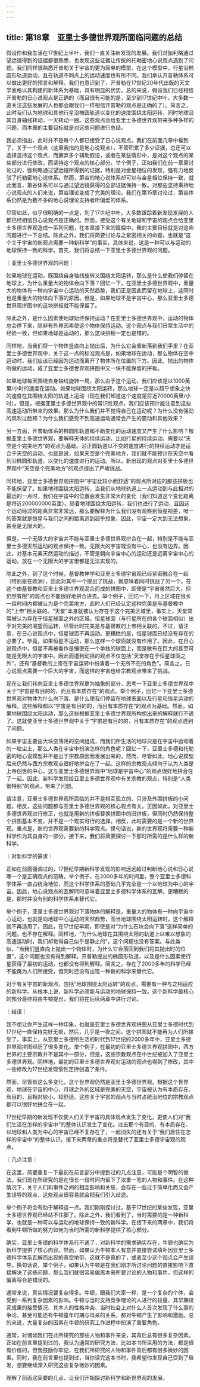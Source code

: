 ```yaml
---
---
---
```

title: 第18章　亚里士多德世界观所面临问题的总结
---



假设你和我生活在17世纪上半叶，我们一直关注新发现的发展。我们对伽利略通过望远镜得到的证据都很熟悉，也发现这些证据让传统的托勒密地心说观点遇到了问题。我们同样很熟悉开普勒关于宇宙的更为简单的模型，在这个模型中，行星沿椭圆形轨道运动，且在轨道不同点上的运动速度也有所不同。我们承认开普勒体系可以做出更好的预言和解释。我们也意识到了，开普勒在17世纪20年代出版的天文学表格以其构建的新体系为基础，具有明显的优势。总的来说，假设我们已经相信开普勒的日心说观点是正确的（而且很有可能的是，至少到17世纪中叶，大多数一直关注这些发展的人也都会跟我们一样相信开普勒的观点是正确的了）。简言之，此时我们认为地球和其他行星沿椭圆轨道以变化的速度围绕太阳运转，同时地球沿其自身轴线转动，一天转动一圈。这些观点会给亚里士多德世界观带来多种多样的问题，而本章的主要目标就是对这些问题进行总结。

我必须指出，此时并不是每个人都已接受了日心说观点。我们在前面几章中看到了，关于一个观点（这里我指的是地心说观点），不管积累了多少证据，总还可以选择坚持这个观点，而摒弃多个辅助假设，或者在某些情形中，是对这个观点的某些部分进行修改，而坚持这个观点的核心部分。举个例子，正如我们在前一章里讨论过的，伽利略通过望远镜所得到的证据，特别是对金星相位的发现，强有力地反驳了托勒密地心说体系。然而，第谷的地心说体系却可以与金星相位保持一致，就此而言，第谷体系可以与通过望远镜获得的全部证据保持一致。对那些坚持秉持地心说观点的人们来说，第谷理论变成了完美的理论。我们在第15章讨论过，第谷体系仍然是为数不多的地心说理论支持者所偏爱的体系。

尽管如此，似乎很明确的一点是，到了17世纪中叶，大多数跟踪着新发现发展的人都已经相信日心说观点是正确的。然而，接受这个有关地球和宇宙的观点会给亚里士多德世界观造成一系列问题，在本章接下来的篇幅中，我的主要目标就是对这些问题进行一下总结。除此之外，我们将简要讨论与之紧密相关的命题，也就是“这个关于宇宙的新观点需要一种新科学”的事实，具体来说，这是一种可以与运动的地球保持一致的科学。首先，我们将总结一下亚里士多德世界观的问题。

｜亚里士多德世界观的问题｜

如果地球在运动，既围绕自身轴线旋转又围绕太阳运转，那么是什么使我们停留在地球上，为什么重量大的物体会向下落？回忆一下，在亚里士多德世界观中，重量大的物体有一种向宇宙中心运动的天然趋势，我们正是因此而留在地球上，这同时也是重量大的物体向下落的原因。但是，如果地球不是宇宙中心，那么亚里士多德世界观拼图中的这块拼板就不能保留了。

除此之外，是什么因素使地球始终保持运动？在亚里士多德世界观中，运动的物体总会停下来，除非有外界因素使这个物体保持运动。这个观点与我们日常生活中的经验一致，但如果地球是运动的，那么这块拼板一定也是错的。

同样地，当我们将一个物体竖直向上抛出后，为什么它会重新落到我们手里？在亚里士多德世界观中，关于这一点的标准观点是，如果地球在运动，那么物体在空中运动时，我们应该已经因为运动而离开了物体所在位置的下方。因此，抛出的物体所做的运动，成了亚里士多德世界观拼图中又一块不能保留的拼板。

如果地球每天围绕自身轴线旋转一周，那么由于这个运动，我们应该是以1000英里/小时的速度在运动。如果地球围绕太阳运转，那么地球一定是以超乎想象之快的速度在其围绕太阳的轨道上运动（现在我们知道这个速度是将近70000英里/小时）。但是，根据亚里士多德世界观中的常识性观点，我们应该预计能注意到这些高速运动所带来的效果。那么为什么我们并不觉得自己在运动呢？为什么没有强劲的风吹过脸颊？为什么我们感受不到高速运动通常会产生的震动和其他效果？

另一方面，开普勒体系的椭圆形轨道和不断变化的运动速度又产生了什么影响？根据亚里士多德世界观，要解释天体的持续运动，比如行星的持续运动，需要以“天空是个完美地方”的观点为基础。沿正圆轨道以不变的速度进行的持续运动才是适合于天空的运动。也就是说，如果天空是个完美地方，我们就不能预计在天空中看到沿椭圆形轨道、以变化的速度进行的运动。所以，新出现的观点对亚里士多德世界观中“天空是个完美地方”的观点提出了严峻挑战。

同样地，亚里士多德世界观拼图中“宇宙比较小而舒适”的观点所对应的那些拼板也不能保留了。如果地球围绕太阳运转，当我们从地球轨道上一点运动到与此相对的最远的一点时，我们在宇宙中的位置会发生非常大的变化（我们知道这个变化距离是将近200000000英里）。随着地球围绕太阳运转，我们也进行了运动，且因这个运动经过的距离非常非常远，那么要解释为什么我们没有观察到恒星视差，唯一的答案就是恒星与我们之间的距离远到超乎想象，因此，宇宙一定大到无法想象，甚至是无限大的。

但是，一个无限大的宇宙并不能与亚里士多德世界观拼合在一起，特别是不能与亚里士多德天然运动的观点保持一致。无限大的宇宙既没有中心，也没有边界。因此，对基本元素天然运动的描述，不管是朝向宇宙中心的运动还是远离宇宙中心的运动，放在一个无限大的宇宙里都是无法实现的。

除此之外，到了这个时候，基督教神学和亚里士多德宇宙观已经紧密融合在一起（特别是在欧洲），因此对其中一个提出了挑战，就意味着同时挑战了另一个。在这个由基督教和亚里士多德世界观混合而成的拼图中，即使是“宇宙虽然巨大，但仍然有限”的观点也不能很好地拼合进去。举个例子，回忆一下，月上区域在很长一段时间内都被认为是个完美地方，此时人们已经认定这种完美是与基督教中的“上帝”相关联的。“天堂”本身就被认为存在于这个完美区域里，事实上，天堂常常被认为存在于恒星球面之外的区域。恒星球面（与行星所在的各个球面相似）出于对完美的渴望而运转，尽管此时完美是与基督教的上帝相关联的。不过，请注意，在日心说观点中，恒星球面不再运动。更糟糕的是，恒星球面已经没有存在的必要了。毕竟，如果恒星不运动，那么这样一个球面就没有作用了。因此，在日心说观点中，恒星不再被看作是镶嵌在一个单独的球面上，而是散布在巨大的甚至可能是无限大的宇宙中。因此而遭到动摇的观点不仅包括“天堂存在于恒星球面之外”，还有“基督教的上帝在宇宙运转中扮演着一个无所不在的角色”。简言之，日心说观点需要一个巨大的宇宙，而这样的宇宙也给宗教观点带来了挑战。

现在让我们转向亚里士多德世界观更为抽象的部分，思考一下亚里士多德世界观中关于“宇宙是有目的的，而且有本质存在”的观点。举个例子，回忆一下亚里士多德世界观对物体为什么向下落、是什么使我们停留在地球表面以及行星和恒星运动的解释。这些解释都以“宇宙是有目的的，而且有本质存在”的观点为基础。然而，如果地球围绕太阳运动，那么这些根据亚里士多德世界观所构想出来的解释就行不通了。这就使亚里士多德世界观中关于“宇宙是有目的的，且有本质存在”的观点遇到了问题。

如果宇宙主要由大块空荡荡的空间组成，而我们所生活的地球只是在宇宙中运动着的一粒尘土，那么人类在宇宙中扮演怎样的角色呢？回忆一下，亚里士多德和托勒密的地心说模型并不是出于宗教原因而发展出来的，然而，尽管如此，地心说模型后来仍然与西方宗教观点很好地拼合在了一起。这样的宗教观点倾向于认为人类是上帝创世的中心，这与亚里士多德世界观中“地球是宇宙中心”的观点很好地拼合在了一起。因此，新科学发现给亚里士多德世界观中有关宗教的观点，特别是“人类很特别”的观点，带来了问题。

请注意，亚里士多德世界观所面临的并不是相互孤立的、只涉及外围拼板的小问题。相反，这些问题都与亚里士多德世界观的核心观点有关。正因如此，对亚里士多德世界观进行修正，也就是用新的拼板替换拼图中的旧拼板，但同时仍然保持整个拼图基本不变，并不是一个现实可行的选择。相反，此时需要的是一个新的世界观。重点是，新的世界观需要新的科学观点。换句话说，新的世界观将需要一种新科学作为其自身的一部分。接下来，我们将简要探讨一下那时所需的是什么样的新科学。

｜对新科学的需求｜

正如在前面强调过的，17世纪早期新科学发现的影响远远超过判断地心说和日心说哪一个是正确观点的范畴。举个例子，在2000多年的时间里，整个亚里士多德科学体系一直占统治地位，而这个科学体系的基础几乎完全是一个以地球为中心的宇宙。因此，地心说观点的瓦解同时意味着亚里士多德科学体系的瓦解。更糟糕的是，那时并没有别的科学体系来替代它。

举个例子，亚里士多德世界观对下落物体的解释是，重量大的物体有一种向宇宙中心运动，也就是向地球中心运动的天然趋势，而当地球围绕太阳运转时，这个解释就不再适用了。因此，在17世纪早期，即使是对“为什么石块会向下落”这样简单的问题，也不存在解释。同样地，“为什么地球在其围绕太阳的轨道上以难以想象的高速运动时，我们却觉得自己似乎是静止的”，这个问题也没有答案。与此类似，“当我们竖直向上抛出一个物体时，为什么它会落回到我们将其抛出时的位置”，这个问题也没有得到解释。开普勒提出的椭圆形轨道，以及是什么因素使行星获得了最初的运动，也都没有得到解释。简言之，存在了2000多年的科学已经不能再为人们所接受，但同时还没有出现一种新的科学来替代它。

对于有关宇宙的新观点，包括“地球围绕太阳运转”的观点，需要有一种与之相适应的新科学。从根本上说，新科学必须能与运动的地球保持一致。这个新科学最核心的部分最终将由牛顿提出，我们将在后续两章中进行讨论。

｜结语｜

我不想让你产生这样一种印象，也就是亚里士多德世界观拼图从亚里士多德时代到17世纪一直保持完好无损，然后，几乎是一夜之间，这个拼图就不能再为人们所接受了。事实上，从亚里士多德所生活的时代到17世纪的2000多年中，亚里士多德世界观拼图经历了很多变化。举个例子，在最初的亚里士多德世界观拼图中，西方世界的主要宗教并不是其中一部分，但是，这些宗教观点在中世纪被加入了亚里士多德世界观。同样地，最初的亚里士多德世界观对运动的观点也得到了修改，其中一些修改为17世纪发现惯性定律创造了条件。

然而，尽管有这么多变化，这个世界观仍然是亚里士多德世界观。根据这个世界观，地球在宇宙的中心，月球之外的区域是完美的天空，宇宙被认为有本质存在、有目的，且相对较小、较舒适。这些关于宇宙的观点与当时占统治地位的宗教观点都可以很好地拼合在一起。

17世纪早期的新发现不仅使人们关于宇宙的具体观点发生了变化，更使人们对“我们生活在怎样的宇宙中”的整体认识发生了变化。过去那个有目的、有本质存在、以地球和人类为中心的宇宙已经不复存在了，一起消失的还有关于“我们居住在怎样的宇宙中”的整体认识。接下来两章的重点将是替代了亚里士多德宇宙观的观点。

｜几点注意｜

在这里，简要重复一下最初在前言部分中提到过的几点注意，可能是个明智的做法。我们现在所研究的是在很长一段时间内留下了浓重一笔的人物和事件。在这种情况下，关于人们和事件之间的相互影响和关联，会存在一些过于简单化而又会产生误导的观点，这些观点很容易就会把我们引入歧途。

举个例子将会有助于解释这一点。我们刚刚探讨过，基于17世纪的某些发现，亚里士多德世界观已经站不住脚了。除此之外，我们看到了，当时需要的是一种新科学，也就是一种可以与运动的地球保持一致的新科学。在接下来的两章中，我们将看到牛顿所做的努力如何为当时所需的新科学提供了核心部分。

确实，亚里士多德的科学体系行不通了，对新科学的需求确实存在，牛顿也确实为新科学提供了核心内容。然而，如果认为牛顿本人有意并直接尝试填补因亚里士多德科学体系瓦解而出现的真空地带，这就不是真的了，或者至少这个观点会产生误导。换句话说，举个例子，如果认为牛顿是在我们刚才所讨论问题的直接影响下直接解决了这些问题，那么我们就很容易偏离本来所要讨论的人物和事件，但这样的偏离将会是错误的。

通常来说，真实情况要复杂得多。牛顿，跟我们大家一样，是一个复杂的个体，会受到一系列复杂因素的影响。牛顿与当时支持竞争理论的人进行的较量、其早期研究成果的接受情况、其本人的性格冲突、当时社会上对什么人首次发现了什么事的争论，甚至可能还有牛顿童年时期与母亲的关系，都对牛顿产生了影响和激励。总的来说，大量复杂的因素在牛顿的研究工作进程中扮演了重要角色。

通常，对诸如我们在此所研究的那些人物和事件来说，其背后总有很多复杂因素。正如在前言里提到过的，我认为通常的研究方法，比如本书所采用的方法，都是很有价值的，但我鼓励你牢记，在我们所研究的人物和事件背后都有很多微妙的因素。同时，我在前言里也提到过，当你读完这本书时，我希望你发现自己受到了启发，想要继续深入研究这些复杂微妙的因素。

理解了前面这简要的几点，让我们开始探讨新科学和新世界观的发展。